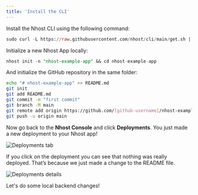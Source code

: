 ```yaml
---
title: 'Install the CLI'
---
```


Install the Nhost CLI using the following command:

```sql
sudo curl -L https://raw.githubusercontent.com/nhost/cli/main/get.sh | bash
```

Initialize a new Nhost App locally:

```sql
nhost init -n "nhost-example-app" && cd nhost-example-app
```

And initialize the GitHub repository in the same folder:

```bash
echo "# nhost-example-app" >> README.md
git init
git add README.md
git commit -m "first commit"
git branch -M main
git remote add origin https://github.com/[github-username]/nhost-example-app.git
git push -u origin main
```

Now go back to the **Nhost Console** and click **Deployments**. You just made a new deployment to your Nhost app!

![Deployments tab](/images/cli-workflow/deployments-tab.png)

If you click on the deployment you can see that nothing was really deployed. That’s because we just made a change to the README file.

![Deployments details](/images/cli-workflow/deployments-details.png)

Let's do some local backend changes!
